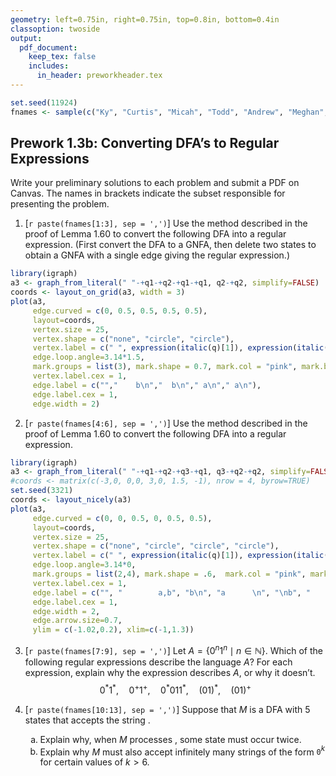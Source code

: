 ```yaml
---
geometry: left=0.75in, right=0.75in, top=0.8in, bottom=0.4in
classoption: twoside
output: 
  pdf_document:
    keep_tex: false
    includes:
      in_header: preworkheader.tex
---
```


```r
set.seed(11924)
fnames <- sample(c("Ky", "Curtis", "Micah", "Todd", "Andrew", "Meghan", "Allie", "David", "Connor", "Levi", "Ben", "Grace", "Joshua"))
```

## Prework 1.3b: Converting DFA's to Regular Expressions

Write your preliminary solutions to each problem and submit a PDF on Canvas. The names in brackets indicate the subset responsible for presenting the problem.

1. [`r paste(fnames[1:3], sep = ',')`] Use the method described in the proof of Lemma 1.60 to convert the following DFA into a regular expression. (First convert the DFA to a GNFA, then delete two states to obtain a GNFA with a single edge giving the regular expression.)

```r
library(igraph)
a3 <- graph_from_literal(" "-+q1-+q2-+q1-+q1, q2-+q2, simplify=FALSE)
coords <- layout_on_grid(a3, width = 3)
plot(a3, 
     edge.curved = c(0, 0.5, 0.5, 0.5, 0.5), 
     layout=coords,
     vertex.size = 25,
     vertex.shape = c("none", "circle", "circle"),
     vertex.label = c(" ", expression(italic(q)[1]), expression(italic(q)[2])),
     edge.loop.angle=3.14*1.5,
     mark.groups = list(3), mark.shape = 0.7, mark.col = "pink", mark.border = "black",
     vertex.label.cex = 1,
     edge.label = c("","    b\n","  b\n"," a\n"," a\n"), 
     edge.label.cex = 1,
     edge.width = 2)
```

2. [`r paste(fnames[4:6], sep = ',')`] Use the method described in the proof of Lemma 1.60 to convert the following DFA into a regular expression. 

```r
library(igraph)
a3 <- graph_from_literal(" "-+q1-+q2-+q3-+q1, q3-+q2-+q2, simplify=FALSE)
#coords <- matrix(c(-3,0, 0,0, 3,0, 1.5, -1), nrow = 4, byrow=TRUE)
set.seed(3321)
coords <- layout_nicely(a3)
plot(a3, 
     edge.curved = c(0, 0, 0.5, 0, 0.5, 0.5), 
     layout=coords,
     vertex.size = 25,
     vertex.shape = c("none", "circle", "circle", "circle"),
     vertex.label = c(" ", expression(italic(q)[1]), expression(italic(q)[2]), expression(italic(q)[3])),
     edge.loop.angle=3.14*0,
     mark.groups = list(2,4), mark.shape = .6,  mark.col = "pink", mark.border = "black",
     vertex.label.cex = 1,
     edge.label = c("", "        a,b", "b\n", "a      \n", "\nb", "    a"), 
     edge.label.cex = 1,
     edge.width = 2,
     edge.arrow.size=0.7,
     ylim = c(-1.02,0.2), xlim=c(-1,1.3))
```

\medskip 
\textsl{For problems 3 and 4 we are using the notation $a^k$ to represent the string $\underbrace{aaa \cdots a}_k$.}

3. [`r paste(fnames[7:9], sep = ',')`] Let $A = \{0^n1^n \mid  n \in \mathbb{N}\}$. Which of the following regular expressions describe the language $A$? For each expression, explain why the expression describes $A$, or why it doesn't.
$$
0^*1^*, \quad 0^+1^+, \quad 0^*011^*, \quad (01)^*, \quad (01)^+ 
$$

4. [`r paste(fnames[10:13], sep = ',')`] Suppose that $M$ is a DFA with 5 states that accepts the string \texttt{000000}.
    a. Explain why, when $M$ processes \texttt{000000}, some state must occur twice.
    b. Explain why $M$ must also accept infinitely many strings of the form
    $\mathtt{0}^k$ for certain values of $k > 6$.
    
\medskip
\mbox{}\xrfill[2pt]{1pt}\textsc{\small begin your solutions below this line}\xrfill[2pt]{1pt}\mbox{}

    